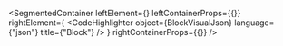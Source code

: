 
<SegmentedContainer
  leftElement={<BlockDesc />}
  leftContainerProps={{}}
  rightElement={
    <CodeHighlighter
      object={BlockVisualJson}
      language={"json"}
      title={"Block"}
    />
  }
  rightContainerProps={{}}
/>

<div
  class={"spacer"}
/>


